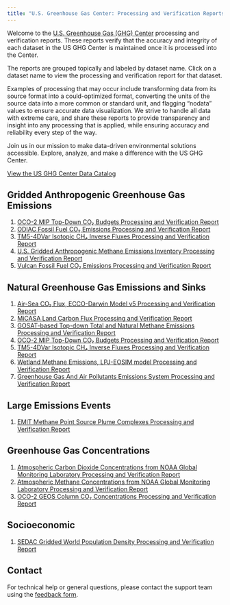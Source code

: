 ```yaml
---
title: "U.S. Greenhouse Gas Center: Processing and Verification Reports"
---
```


Welcome to the [U.S. Greenhouse Gas (GHG) Center](https://earth.gov/ghgcenter) processing and verification reports. These reports verify that the accuracy and integrity of each dataset in the US GHG Center is maintained once it is processed into the Center.

The reports are grouped topically and labeled by dataset name. Click on a dataset name to view the processing and verification report for that dataset.

Examples of processing that may occur include transforming data from its source format into a could-optimized format, converting the units of the source data into a more common or standard unit, and flagging "nodata" values to ensure accurate data visualization. We strive to handle all data with extreme care, and share these reports to provide transparency and insight into any processing that is applied, while ensuring accuracy and reliability every step of the way.

Join us in our mission to make data-driven environmental solutions accessible.
Explore, analyze, and make a difference with the US GHG Center.

[View the US GHG Center Data Catalog](https://earth.gov/ghgcenter/data-catalog)

## Gridded Anthropogenic Greenhouse Gas Emissions
1. [OCO-2 MIP Top-Down CO₂ Budgets Processing and Verification Report](processing_and_verification_reports/oco2-mip-co2budget-yeargrid-v1_Processing and Verification Report.qmd)
2. [ODIAC Fossil Fuel CO₂ Emissions Processing and Verification Report](processing_and_verification_reports/odiac-ffco2-monthgrid-v2023_Processing and Verification Report.qmd)
3. [TM5-4DVar Isotopic CH₄ Inverse Fluxes Processing and Verification Report](processing_and_verification_reports/tm54dvar-ch4flux-monthgrid-v1_Processing and Verification Report.qmd)
4. [U.S. Gridded Anthropogenic Methane Emissions Inventory Processing and Verification Report](processing_and_verification_reports/epa-ch4emission-grid-v2express_Processing and Verification Report.qmd)
5. [Vulcan Fossil Fuel CO₂ Emissions Processing and Verification Report](processing_and_verification_reports/vulcan-ffco2-yeargrid-v4_Processing and Verification Report.qmd)

## Natural Greenhouse Gas Emissions and Sinks
1. [Air-Sea CO₂ Flux, ECCO-Darwin Model v5 Processing and Verification Report](processing_and_verification_reports/eccodarwin-co2flux-monthgrid-v5_Processing and Verification Report.qmd)
2. [MiCASA Land Carbon Flux Processing and Verification Report](processing_and_verification_reports/micasa-carbonflux-daygrid-v1_Processing and Verification Report.qmd)
3. [GOSAT-based Top-down Total and Natural Methane Emissions Processing and Verification Report](processing_and_verification_reports/gosat-based-ch4budget-yeargrid-v1_Processing and Verification Report.qmd)
4. [OCO-2 MIP Top-Down CO₂ Budgets Processing and Verification Report](processing_and_verification_reports/oco2-mip-co2budget-yeargrid-v1_Processing and Verification Report.qmd)
5. [TM5-4DVar Isotopic CH₄ Inverse Fluxes Processing and Verification Report](processing_and_verification_reports/tm54dvar-ch4flux-monthgrid-v1_Processing and Verification Report.qmd)
6. [Wetland Methane Emissions, LPJ-EOSIM model Processing and Verification Report](processing_and_verification_reports/lpjeosim-wetlandch4-grid-v2_Processing and Verification Report.qmd)
7. [Greenhouse Gas And Air Pollutants Emissions System Processing and Verification Report](processing_and_verification_reports/gra2pes-ghg-monthgrid-v1_Processing and Verification Report.qmd)

## Large Emissions Events
1. [EMIT Methane Point Source Plume Complexes Processing and Verification Report](processing_and_verification_reports/emit-ch4plume-v1_Processing and Verification Report.qmd)

## Greenhouse Gas Concentrations
1. [Atmospheric Carbon Dioxide Concentrations from NOAA Global Monitoring Laboratory Processing and Verification Report](processing_and_verification_reports/noaa-gggrn-co2-concentrations_Processing and Verification Report.qmd)
2. [Atmospheric Methane Concentrations from NOAA Global Monitoring Laboratory Processing and Verification Report](processing_and_verification_reports/noaa-gggrn-ch4-concentrations_Processing and Verification Report.qmd)
3. [OCO-2 GEOS Column CO₂ Concentrations Processing and Verification Report](processing_and_verification_reports/oco2geos-co2-daygrid-v10r_Processing and Verification Report.qmd)

## Socioeconomic
1. [SEDAC Gridded World Population Density Processing and Verification Report](processing_and_verification_reports/sedac-popdensity-yeargrid5yr-v4.11_Processing and Verification Report.qmd)

## Contact

For technical help or general questions, please contact the support team using the [feedback form](https://docs.google.com/forms/d/e/1FAIpQLSeVWCrnca08Gt_qoWYjTo6gnj1BEGL4NCUC9VEiQnXA02gzVQ/viewform).